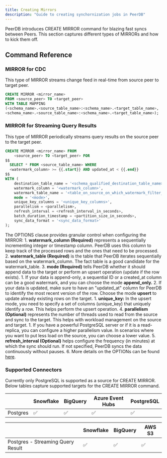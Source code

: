 ```yaml
---
title: Creating Mirrors
description: "Guide to creating synchornization jobs in PeerDB"
---
```


PeerDB introduces CREATE MIRROR command for blazing fast syncs between Peers. This section captures different types of MIRRORs and how to kick them off.

## Command Reference

### MIRROR for CDC

This type of MIRROR streams change feed in real-time from source peer to target peer.

```sql
CREATE MIRROR <mirror_name>
FROM <source_peer> TO <target_peer>
WITH TABLE MAPPING 
(<schema_name>.<source_table_name>:<schema_name>.<target_table_name>, 
<schema_name>.<source_table_name>:<schema_name>.<target_table_name>);
```

### MIRROR for Streaming Query Results

This type of MIRROR periodically streams query results on the source peer to the target peer.


```sql
CREATE MIRROR <mirror_name> FROM
	<source_peer> TO <target_peer> FOR
$$
  SELECT * FROM <source_table_name> WHERE
  <watermark_column> >= {{.start}} AND updated_at < {{.end}}
$$
WITH (
	destination_table_name = '<schema_qualified_destination_table_name>',
	watermark_column = '<watermark_column>',
	watermark_table_name = '<table_on_source_on_which_watermark_filter_should_be_applied>',
	mode = '<mode>',
	unique_key_columns = '<unique_key_columns>',
	parallelism = <parallelism>,
	refresh_interval = <refresh_interval_in_seconds>,
	batch_duration_timestamp = <partition_size_in_seconds>,
	sync_data_format = '<sync_data_format>'
);
```
The OPTIONS clause provides granular control when configuring the MIRROR:
    1. **watermark_column (Required)** represents a sequentially incrementing integer or timestamp column. PeerDB uses this column to keep track of the processed rows and the ones that need to be processed.
    2. **watermark_table (Required)** is the table that PeerDB iterates sequentially based on the watermark_column. The fact table is a good candidate for the watermark_table.
    3. **mode (Required)** tells PeerDB whether it should append data to the target or perform an upsert operation (update if the row exists).
        1. If your data is append-only, a sequential ID or a created_at column can be a good watermark, and you can choose the mode **append_only.**
        2. If your data is updated, make sure to have an "updated_at" column for PeerDB to identify the most recent version of the row. Choose the mode **upsert** to update already existing rows on the target.
            1. **unique_key:** In the upsert mode, you need to specify a set of columns (unique_key) that uniquely identify a row. This helps perform the upsert operation.
    4. **parallelism (Optional)** represents the number of threads used to read from the source and sync to the target. This helps with workload management on the source and target.
        1. If you have a powerful PostgreSQL server or if it is a read-replica, you can configure a higher parallelism value. In scenarios where you want to put less load on the source, you can choose a lower value.
    5. **refresh_interval (Optional)** helps configure the frequency (in minutes) at which the sync should run. If not specified, PeerDB syncs the data continuously without pauses.
    6. More details on the OPTIONs can be found [here](https://github.com/PeerDB-io/peerdb/issues/139).

### Supported Connectors

Currently only PostgreSQL is supported as a source for CREATE MIRROR. Below tables capture supported targets for the CREATE MIRROR command.

|                  | Snowflake | BigQuery | Azure Event Hubs | PostgreSQL
|------------------|-----------|----------|----------|----------|
| Postgres   |    ✅     |    ✅    |   ✅    |   ✅    |

|                  | Snowflake | BigQuery | AWS S3 
|------------------|-----------|----------|-----------|
| Postgres - Streaming Query Result   |    ✅     |    ✅    |   ✅